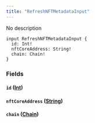 ```yaml
---
title: "RefreshNFTMetadataInput"
---
```


No description

```
input RefreshNFTMetadataInput {
  id: Int!
  nftCoreAddress: String!
  chain: Chain!
}

```

### Fields[](#fields "Direct link to heading")

#### `id` ([Int](/developer/graphql-api/references/scalars/int))[](#id-int "Direct link to heading")

#### `nftCoreAddress` ([String](/developer/graphql-api/references/scalars/string))[](#nftcoreaddress-string "Direct link to heading")

#### `chain` ([Chain](/developer/graphql-api/references/enums/chain))[](#chain-chain "Direct link to heading")
